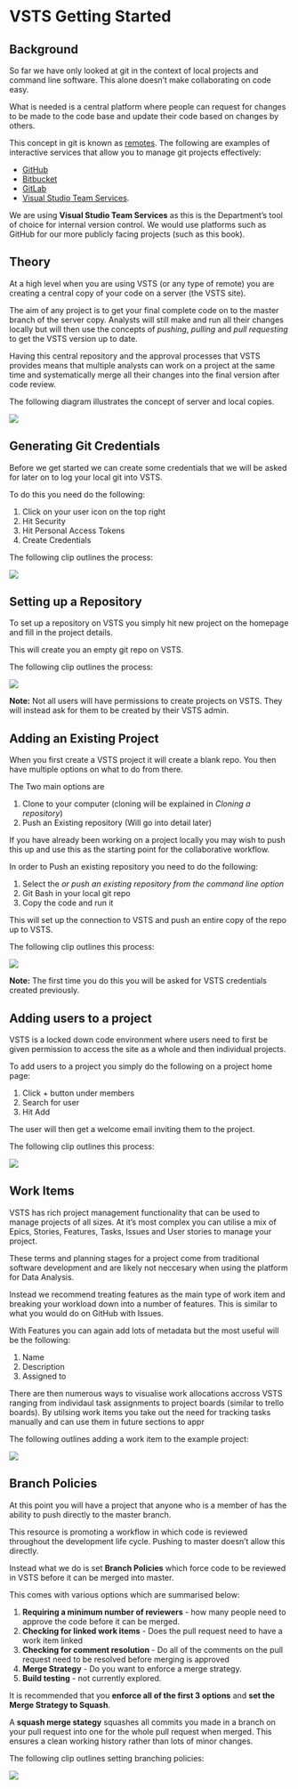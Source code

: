 # VSTS Getting Started

## Background

So far we have only looked at git in the context of local projects and command line software. This alone doesn't make collaborating on code easy. 

What is needed is a central platform where people can request for changes to be made to the code base and update their code based on changes by others.  

This concept in git is known as [remotes](https://git-scm.com/book/en/v2/Git-Basics-Working-with-Remotes). The following are examples of interactive services that allow you to manage git projects effectively:

- [GitHub](github.com)
- [Bitbucket](https://bitbucket.org)
- [GitLab](gitlab.com/)
- [Visual Studio Team Services](https://www.visualstudio.com/team-services/).

We are using **Visual Studio Team Services** as this is the Department's tool of choice for internal version control. We would use platforms such as GitHub for our more publicly facing projects (such as this book).

## Theory 

At a high level when you are using VSTS (or any type of remote) you are creating a central copy of your code on a server (the VSTS site). 

The aim of any project is to get your final complete code on to the master branch of the server copy. Analysts will still make and run all their changes locally but will then use the concepts of *pushing*, *pulling* and *pull requesting* to get the VSTS version up to date.

Having this central repository and the approval processes that VSTS provides means that multiple analysts can work on a project at the same time and systematically merge all their changes into the final version after code review.

The following diagram illustrates the concept of server and local copies. 

![](www/distributed_version_control.png)

## Generating Git Credentials

Before we get started we can create some credentials that we will be asked for later on to log your local git into VSTS.

To do this you need do the following:

1. Click on your user icon on the top right
2. Hit Security
3. Hit Personal Access Tokens 
4. Create Credentials

The following clip outlines the process:

![](www/generate_credentials.gif)

## Setting up a Repository

To set up a repository on VSTS you simply hit new project on the homepage and fill in the project details. 

This will create you an empty git repo on VSTS.

The following clip outlines the process:

![](www/new_project.gif)

**Note:** Not all users will have permissions to create projects on VSTS. They will instead ask for them to be created by their VSTS admin.

## Adding an Existing Project

When you first create a VSTS project it will create a blank repo. You then have multiple options on what to do from there. 

The Two main options are 

1. Clone to your computer (cloning will be explained in *Cloning a repository*)
2. Push an Existing repository (Will go into detail later)

If you have already been working on a project locally you may wish to push this up and use this as the starting point for the collaborative workflow.

In order to Push an existing repository you need to do the following:

1. Select the *or push an existing repository from the command line option*
2. Git Bash in your local git repo
3. Copy the code and run it

This will set up the connection to VSTS and push an entire copy of the repo up to VSTS.

The following clip outlines this process:

![](www/push_existing.gif)

**Note:** The first time you do this you will be asked for VSTS credentials created previously.

## Adding users to a project

VSTS is a locked down code environment where users need to first be given permission to access the site as a whole and then individual projects. 

To add users to a project you simply do the following on a project home page:

1. Click + button under members
2. Search for user
3. Hit Add

The user will then get a welcome email inviting them to the project.

The following clip outlines this process:

![](www/add_user.gif)

## Work Items

VSTS has rich project management functionality that can be used to manage projects of all sizes. At it's most complex you can utilise a mix of Epics, Stories, Features, Tasks, Issues and User stories to manage your project. 

These terms and planning stages for a project come from traditional software development and are likely not neccesary when using the platform for Data Analysis. 

Instead we recommend treating features as the main type of work item and breaking your workload down into a number of features. This is similar to what you would do on GitHub with Issues. 

With Features you can again add lots of metadata but the most useful will be the following:

1. Name
2. Description
3. Assigned to

There are then numerous ways to visualise work allocations accross VSTS ranging from individaul task assignments to project boards (similar to trello boards).
By utilsing work items you take out the need for tracking tasks manually and can use them in future sections to appr

The following outlines adding a work item to the example project:

![](www/work_items.gif)

## Branch Policies

At this point you will have a project that anyone who is a member of has the ability to push directly to the master branch. 

This resource is promoting a workflow in which code is reviewed throughout the development life cycle. Pushing to master doesn't allow this directly. 

Instead what we do is set **Branch Policies** which force code to be reviewed in VSTS before it can be merged into master. 

This comes with various options which are summarised below:

1. **Requiring a minimum number of reviewers** - how many people need to approve the code before it can be merged.
2. **Checking for linked work items** - Does the pull request need to have a work item linked
3. **Checking for comment resolution** - Do all of the comments on the pull request need to be resolved before merging is approved
4. **Merge Strategy** - Do you want to enforce a merge strategy. 
5. **Build testing** - not currently explored.

It is recommended that you **enforce all of the first 3 options** and **set the Merge Strategy to Squash**. 

A **squash merge stategy** squashes all commits you made in a branch on your pull request into one for the whole pull request when merged. This ensures a clean working history rather than lots of minor changes.

The following clip outlines setting branching policies:

![](www/branch_policies.gif)


